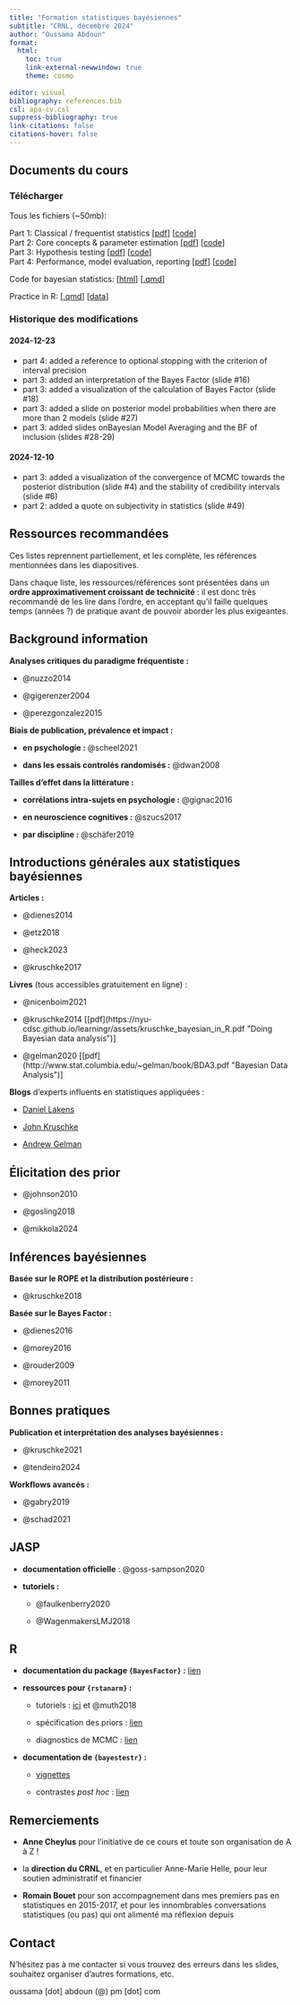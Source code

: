 ```yaml
---
title: "Formation statistiques bayésiennes"
subtitle: "CRNL, décembre 2024"
author: "Oussama Abdoun"
format: 
  html:
    toc: true
    link-external-newwindow: true
    theme: cosmo
    
editor: visual
bibliography: references.bib
csl: apa-cv.csl
suppress-bibliography: true
link-citations: false
citations-hover: false
---
```


## Documents du cours

### Télécharger

Tous les fichiers (\~50mb):

Part 1: Classical / frequentist statistics \[[pdf](https://ousabd.github.io/stats-bayes/docs/pdf/BayesStats_CRNL2024_1of4.pdf)\] \[[code](#0)\]\
Part 2: Core concepts & parameter estimation \[[pdf](https://ousabd.github.io/stats-bayes/docs/pdf/BayesStats_CRNL2024_2of4.pdf)\] \[[code](#0)\]\
Part 3: Hypothesis testing \[[pdf](https://ousabd.github.io/stats-bayes/docs/pdf/BayesStats_CRNL2024_3of4.pdf)\] \[[code](#0)\]\
Part 4: Performance, model evaluation, reporting \[[pdf](https://ousabd.github.io/stats-bayes/docs/pdf/BayesStats_CRNL2024_4of4.pdf)\] \[[code](#0)\]

Code for bayesian statistics: \[[html](https://ousabd.github.io/stats-bayes/docs/code/BayesStats_code.html)\] \[[.qmd](https://ousabd.github.io/stats-bayes/docs/code/BayesStats_code.qmd)\]

Practice in R: \[[.qmd](https://ousabd.github.io/stats-bayes/docs/code/BayesStats_practical-R.qmd)\] \[[data](https://ousabd.github.io/stats-bayes/docs/code/data/BayesStats_practical-R_data.zip)\]



### Historique des modifications

#### 2024-12-23

-   part 4: added a reference to optional stopping with the criterion of interval precision
-   part 3: added an interpretation of the Bayes Factor (slide #16)
-   part 3: added a visualization of the calculation of Bayes Factor (slide #18)
-   part 3: added a slide on posterior model probabilities when there are more than 2 models (slide #27)
-   part 3: added slides onBayesian Model Averaging and the BF of inclusion (slides #28-29)

#### 2024-12-10

-   part 3: added a visualization of the convergence of MCMC towards the posterior distribution (slide #4) and the stability of credibility intervals (slide #6)
-   part 2: added a quote on subjectivity in statistics (slide #49)

## Ressources recommandées

Ces listes reprennent partiellement, et les complète, les références mentionnées dans les diapositives.

Dans chaque liste, les ressources/références sont présentées dans un **ordre approximativement croissant de technicité** : il est donc très recommandé de les lire dans l'ordre, en acceptant qu'il faille quelques temps (années ?) de pratique avant de pouvoir aborder les plus exigeantes.

::: panel-tabset
## Background information

**Analyses critiques du paradigme fréquentiste :**

-   @nuzzo2014

-   @gigerenzer2004

-   @perezgonzalez2015

**Biais de publication, prévalence et impact :**

-   **en psychologie :** @scheel2021

-   **dans les essais controlés randomisés :** @dwan2008

**Tailles d'effet dans la littérature :**

-   **corrélations intra-sujets en psychologie :** @gignac2016

-   **en neuroscience cognitives :** @szucs2017

-   **par discipline :** @schäfer2019

## Introductions générales aux statistiques bayésiennes

**Articles :**

-   @dienes2014

-   @etz2018

-   @heck2023

-   @kruschke2017

**Livres** (tous accessibles gratuitement en ligne) :

-   @nicenboim2021

-   @kruschke2014 [[pdf](https://nyu-cdsc.github.io/learningr/assets/kruschke_bayesian_in_R.pdf "Doing Bayesian data analysis")]

-   @gelman2020 [[pdf](http://www.stat.columbia.edu/~gelman/book/BDA3.pdf "Bayesian Data Analysis")]

**Blogs** d'experts influents en statistiques appliquées :

-   [Daniel Lakens](https://daniellakens.blogspot.com "The 20% Statistician")

-   [John Kruschke](https://doingbayesiandataanalysis.blogspot.com "Doing Bayesian data analysis")

-   [Andrew Gelman](https://statmodeling.stat.columbia.edu/category/bayesian-statistics/ "Statistical Modeling, Causal Inference, and Social Science")

## Élicitation des prior

-   @johnson2010

-   @gosling2018

-   @mikkola2024

## Inférences bayésiennes

**Basée sur le ROPE et la distribution postérieure :**

-   @kruschke2018

**Basée sur le Bayes Factor :**

-   @dienes2016

-   @morey2016

-   @rouder2009

-   @morey2011

## Bonnes pratiques

**Publication et interprétation des analyses bayésiennes :**

-   @kruschke2021

-   @tendeiro2024

**Workflows avancés :**

-   @gabry2019

-   @schad2021

## JASP

-   **documentation officielle** : @goss-sampson2020

<!-- -->

-   **tutoriels :**

    -   @faulkenberry2020

    -   @WagenmakersLMJ2018

## R

-   **documentation du package `{BayesFactor}` :** [lien](https://cran.r-project.org/web/packages/BayesFactor/vignettes/manual.html "Using the ‘BayesFactor’ package, version 0.9.2+")

-   **ressources pour `{rstanarm}` :**

    -   tutoriels : [ici](https://cran.r-project.org/web/packages/rstanarm/vignettes/rstanarm.html "How to Use the rstanarm Package") et @muth2018

    -   spécification des priors : [lien](https://mc-stan.org/rstanarm/articles/priors.html "Prior Distributions for rstanarm Models")

    -   diagnostics de MCMC : [lien](https://mc-stan.org/bayesplot/articles/visual-mcmc-diagnostics.html#general-mcmc-diagnostics "Visual MCMC diagnostics using the bayesplot package")

-   **documentation de `{bayestestr}` :**

    -   [vignettes](https://easystats.github.io/bayestestR/articles/)

    -   contrastes *post hoc* : [lien](https://easystats.github.io/blog/posts/bayestestr_emmeans/ "Testing Contrasts from Bayesian Models with 'emmeans' and 'bayestestR'")
:::

## Remerciements

-   **Anne Cheylus** pour l'initiative de ce cours et toute son organisation de A à Z !

-   la **direction du CRNL**, et en particulier Anne-Marie Helle, pour leur soutien administratif et financier

-   **Romain Bouet** pour son accompagnement dans mes premiers pas en statistiques en 2015-2017, et pour les innombrables conversations statistiques (ou pas) qui ont alimenté ma réflexion depuis

## Contact

N'hésitez pas à me contacter si vous trouvez des erreurs dans les slides, souhaitez organiser d'autres formations, etc.

oussama \[dot\] abdoun (\@) pm \[dot\] com
